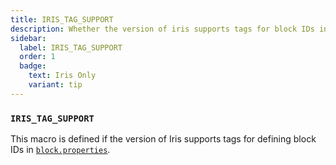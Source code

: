 ```yaml
---
title: IRIS_TAG_SUPPORT
description: Whether the version of iris supports tags for block IDs in block.properties.
sidebar:
  label: IRIS_TAG_SUPPORT
  order: 1
  badge:
    text: Iris Only
    variant: tip
---
```


### `IRIS_TAG_SUPPORT`

This macro is defined if the version of Iris supports tags for defining block IDs in [`block.properties`](/reference/miscellaneous/block_properties).